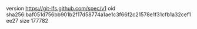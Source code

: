 version https://git-lfs.github.com/spec/v1
oid sha256:baf051d756bb901b2f17d58774a1ae1c3f66f2c21578e1f31cfb1a32cef1ee27
size 177782
